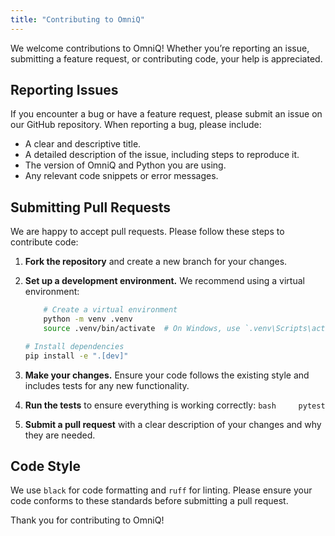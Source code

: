 ```yaml
---
title: "Contributing to OmniQ"
---
```


We welcome contributions to OmniQ! Whether you're reporting an issue, submitting a feature request, or contributing code, your help is appreciated.

## Reporting Issues

If you encounter a bug or have a feature request, please submit an issue on our GitHub repository. When reporting a bug, please include:

*   A clear and descriptive title.
*   A detailed description of the issue, including steps to reproduce it.
*   The version of OmniQ and Python you are using.
*   Any relevant code snippets or error messages.

## Submitting Pull Requests

We are happy to accept pull requests. Please follow these steps to contribute code:

1.  **Fork the repository** and create a new branch for your changes.
2.  **Set up a development environment.** We recommend using a virtual environment:
    ```bash
    # Create a virtual environment
    python -m venv .venv
    source .venv/bin/activate  # On Windows, use `.venv\Scripts\activate`

    # Install dependencies
    pip install -e ".[dev]"
    ```
3.  **Make your changes.** Ensure your code follows the existing style and includes tests for any new functionality.
4.  **Run the tests** to ensure everything is working correctly:
    ```bash
    pytest
    ```
5.  **Submit a pull request** with a clear description of your changes and why they are needed.

## Code Style

We use `black` for code formatting and `ruff` for linting. Please ensure your code conforms to these standards before submitting a pull request.

Thank you for contributing to OmniQ!